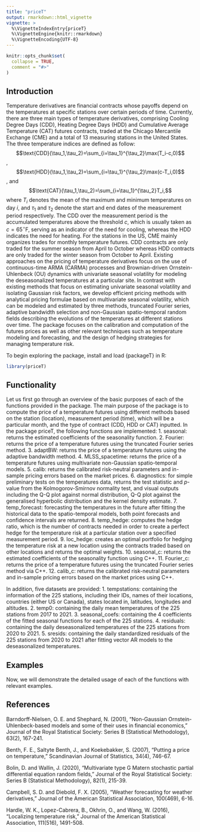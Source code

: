 ```yaml
---
title: "priceT"
output: rmarkdown::html_vignette
vignette: >
  %\VignetteIndexEntry{priceT}
  %\VignetteEngine{knitr::rmarkdown}
  %\VignetteEncoding{UTF-8}
---
```


```r
knitr::opts_chunk$set(
  collapse = TRUE,
  comment = "#>"
)
```

## Introduction
Temperature derivatives are financial contracts whose payoffs depend on the temperatures at specific stations over certain periods of time. Currently, there are three main types of temperature derivatives, comprising Cooling Degree Days (CDD), Heating Degree Days (HDD) and Cumulative Average Temperature (CAT) futures contracts, traded at the Chicago Mercantile Exchange (CME) and a total of $13$ measuring stations in the United States. The three temperature indices are defined as follow: 
$$\text{CDD}(\tau_1,\tau_2)=\sum_{i=\tau_1}^{\tau_2}\max(T_i-c,0)$$, $$\text{HDD}(\tau_1,\tau_2)=\sum_{i=\tau_1}^{\tau_2}\max(c-T_i,0)$$, and $$\text{CAT}(\tau_1,\tau_2)=\sum_{i=\tau_1}^{\tau_2}T_i,$$
where $T_i$ denotes the mean of the maximum and minimum temperatures on day $i$, and $\tau_1$ and $\tau_2$ denote the start and end dates of the measurement period respectively. The CDD over the measurement period is the accumulated temperatures above the threshold $c$, which is usually taken as $c=65^{\circ}\text{F}$, serving as an indicator of the need for cooling, whereas the HDD indicates the need for heating. For the stations in the US, CME mainly organizes trades for monthly temperature futures. CDD contracts are only traded for the summer season from April to October whereas HDD contracts are only traded for the winter season from October to April. Existing approaches on the pricing of temperature derivatives focus on the use of continuous-time ARMA (CARMA) processes and Brownian-driven Ornstein-Uhlenbeck (OU) dynamics with univariate seasonal volatility for modeling the deseasonalized temperatures at a particular site. In contrast with existing methods that focus on estimating univariate seasonal volatility and isolating Gaussian risk factors, we develop efficient pricing methods with analytical pricing formulae based on multivariate seasonal volatility, which can be modeled and estimated by three methods, truncated Fourier series, adaptive bandwidth selection and non-Gaussian spatio-temporal random fields describing the evolutions of the temperatures at different stations over time. 
The package focuses on the calibration and computation of the futures prices as well as other relevant techniques such as temperature modeling and forecasting, and the design of hedging strategies for managing temperature risk.

To begin exploring the package, install and load {packageT} in R:
```r
library(priceT)
```

## Functionality
Let us first go through an overview of the basic purposes of each of the functions provided in the package. The main purpose of the package is to compute the price of a temperature futures using different methods based on the station (location), measurement period (time), which will be a particular month, and the type of contract (CDD, HDD or CAT) inputted. In the package priceT, the following functions are implemented: 
1. seasonal: returns the estimated coefficients of the seasonality function. 
2. Fourier: returns the price of a temperature futures using the truncated Fourier series method. 
3. adaptBW: returns the price of a temperature futures using the adaptive bandwidth method. 
4. MLSS_spacetime: returns the price of a temperature futures using multivariate non-Gaussian spatio-temporal models. 
5. calib: returns the calibrated risk-neutral parameters and in-sample pricing errors based on the market prices. 
6. diagnostics: for simple preliminary tests on the temperatures data, returns the test statistic and $p$-value from the Kolmogorov-Smirnov normality test, and visual outputs including the Q-Q plot against normal distribution, Q-Q plot against the generalised hyperbolic distribution and the kernel density estimate. 
7. temp_forecast: forecasting the temperatures in the future after fitting the historical data to the spatio-temporal models, both point forecasts and confidence intervals are returned. 
8. temp_hedge: computes the hedge ratio, which is the number of contracts needed in order to create a perfect hedge for the temperature risk at a particular station over a specified measurement period. 
9. loc_hedge: creates an optimal portfolio for hedging the temperature risk at a new location using the contracts traded based on other locations and returns the optimal weights. 
10. seasonal_c: returns the estimated coefficients of the seasonality function using C++.
11. Fourier_c: returns the price of a temperature futures using the truncated Fourier series method via C++.
12. calib_c: returns the calibrated risk-neutral parameters and in-sample pricing errors based on the market prices using C++.

In addition, five datasets are provided:
1. tempstations: containing the information of the 225 stations, including their IDs, names of their locations, countries (either US or Canada), states located in, latitudes, longitudes and altitudes. 
2. temp0: containing the daily mean temperatures of the 225 stations from 2017 to 2021.
3. seasonal_coefs: containing the 4 coefficients of the fitted seasonal functions for each of the 225 stations. 
4. residuals: containing the daily deseasonalized temperatures of the 225 stations from 2020 to 2021.
5. sresids: containing the daily standardized residuals of the 225 stations from 2020 to 2021 after fitting vector AR models to the deseasonalized temperatures.

## Examples
Now, we will demonstrate the detailed usage of each of the functions with relevant examples. 


## References

Barndorff-Nielsen, O. E. and Shephard, N. (2001), “Non-Gaussian Ornstein-Uhlenbeck-based models and some of their uses in financial economics,” Journal of the Royal Statistical Society: Series B (Statistical Methodology), 63(2), 167-241.

Benth, F. E., Saltyte Benth, J., and Koekebakker, S. (2007), “Putting a price on temperature,” Scandinavian Journal of Statistics, 34(4), 746-67.

Bolin, D. and Wallin, J. (2020), “Multivariate type G Matern stochastic partial differential equation random fields,” Journal of the Royal Statistical Society: Series B (Statistical Methodology), 82(1), 215-39.

Campbell, S. D. and Diebold, F. X. (2005), “Weather forecasting for weather derivatives,” Journal of the American Statistical Association, 100(469), 6-16.

Hardle, W. K., Lopez-Cabrera, B., Okhrin, O., and Wang, W. (2016), “Localizing temperature risk,” Journal of the American Statistical Association, 111(516), 1491-508.
